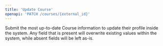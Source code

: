 ```yaml
---
title: 'Update Course'
openapi: 'PATCH /courses/{external_id}'
---
```


Submit the most up-to-date Course information to update their profile inside the system. Any field that is present will overwrite existing values within the system, while absent fields will be left as-is.

